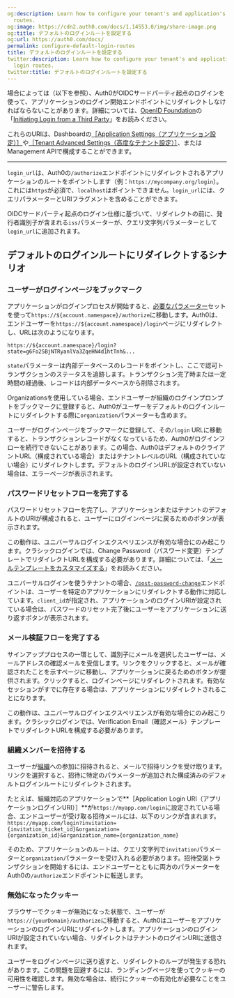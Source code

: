 ```yaml
---
og:description: Learn how to configure your tenant's and application's default login
  routes.
og:image: https://cdn2.auth0.com/docs/1.14553.0/img/share-image.png
og:title: デフォルトのログインルートを設定する
og:url: https://auth0.com/docs/
permalink: configure-default-login-routes
title: デフォルトのログインルートを設定する
twitter:description: Learn how to configure your tenant's and application's default
  login routes.
twitter:title: デフォルトのログインルートを設定する
---
```


場合によっては（以下を参照）、Auth0がOIDCサードパーティ起点のログインを使って、アプリケーションのログイン開始エンドポイントにリダイレクトしなければならないことがあります。詳細については、[OpenID Foundation](https://openid.net/specs/openid-connect-core-1_0.html#ThirdPartyInitiatedLogin)の「[Initiating Login from a Third Party](https://openid.net)」をお読みください。

これらのURIは、Dashboardの[［Application Settings（アプリケーション設定）］](%24%7Bmanage_url%7D/#/applications/settings)や[［Tenant Advanced Settings（高度なテナント設定）］](%24%7Bmanage_url%7D/#/tenant/advanced)、またはManagement APIで構成することができます。



---

`login_url`は、Auth0の`/authorize`エンドポイントにリダイレクトされるアプリケーションのルートをポイントします（例：`https://mycompany.org/login`）。これには`https`が必須で、`localhost`はポイントできません。`login_url`には、クエリパラメーターとURIフラグメントを含めることができます。

OIDCサードパーティ起点のログイン仕様に基づいて、リダイレクトの前に、発行者識別子が含まれる`iss`パラメーターが、クエリ文字列パラメーターとして`login_url`に追加されます。

## デフォルトのログインルートにリダイレクトするシナリオ

### ユーザーがログインページをブックマーク

アプリケーションがログインプロセスが開始すると、[必要なパラメーター](/api/authentication#login)セットを使って`https://${account.namespace}/authorize`に移動します。Auth0は、エンドユーザーを`https://${account.namespace}/login`ページにリダイレクトし、URLは次のようになります。

`https://${account.namespace}/login?state=g6Fo2SBjNTRyanlVa3ZqeHN4d1htTnh&...`

`state`パラメーターは内部データベースのレコードをポイントし、ここで認可トランザクションのステータスを追跡します。トランザクション完了時または一定時間の経過後、レコードは内部データベースから削除されます。

Organizationsを使用している場合、エンドユーザーが組織のログインプロンプトをブックマークに登録すると、Auth0がユーザーをデフォルトのログインルートにリダイレクトする際に`organization`パラメーターも含めます。

ユーザーがログインページをブックマークに登録して、その`/login` URLに移動すると、トランザクションレコードがなくなっているため、Auth0がログインフローを続行できないことがあります。この場合、Auth0はデフォルトのクライアントURL（構成されている場合）またはテナントレベルのURL（構成されていない場合）にリダイレクトします。デフォルトのログインURLが設定されていない場合は、エラーページが表示されます。

### パスワードリセットフローを完了する

パスワードリセットフローを完了し、アプリケーションまたはテナントのデフォルトのURIが構成されると、ユーザーにログインページに戻るためのボタンが表示されます。

この動作は、ユニバーサルログインエクスペリエンスが有効な場合にのみ起こります。クラシックログインでは、Change Password（パスワード変更）テンプレートでリダイレクトURLを構成する必要があります。詳細については、「[メールテンプレートをカスタマイズする](/brand-and-customize/email/customize-email-templates)」をお読みください。

ユニバーサルログインを使うテナントの場合、[`/post-password-change`](/api/management/v2/#!/Tickets/post_password_change)エンドポイントは、ユーザーを特定のアプリケーションにリダイレクトする動作に対応しています。`client_id`が指定され、アプリケーションのログインURIが設定されている場合は、パスワードのリセット完了後にユーザーをアプリケーションに送り返すボタンが表示されます。



### メール検証フローを完了する

サインアッププロセスの一環として、識別子にメールを選択したユーザーは、メールアドレスの確認メールを受信します。リンクをクリックすると、メールが確認されたことを示すページに移動し、アプリケーションに戻るためのボタンが提供されます。クリックすると、ログインページにリダイレクトされます。有効なセッションがすでに存在する場合は、アプリケーションにリダイレクトされることになります。

この動作は、ユニバーサルログインエクスペリエンスが有効な場合にのみ起こります。クラシックログインでは、Verification Email（確認メール）テンプレートでリダイレクトURLを構成する必要があります。

### 組織メンバーを招待する

ユーザーが[組織](/organizations/organizations-overview)への参加に招待されると、メールで招待リンクを受け取ります。リンクを選択すると、招待に特定のパラメーターが追加された構成済みのデフォルトログインルートにリダイレクトされます。

たとえば、組織対応のアプリケーションで**［Application Login URI（アプリケーションログインURI）］**が`https://myapp.com/login`に設定されている場合、エンドユーザーが受け取る招待メールには、以下のリンクが含まれます。`https://myapp.com/login?invitation={invitation_ticket_id}&organization={organization_id}&organization_name={organization_name}`

そのため、アプリケーションのルートは、クエリ文字列で`invitation`パラメーターと`organization`パラメーターを受け入れる必要があります。招待受諾トランザクションを開始するには、エンドユーザーとともに両方のパラメーターをAuth0の`/authorize`エンドポイントに転送します。

### 無効になったクッキー

ブラウザーでクッキーが無効になった状態で、ユーザーが`https://{yourDomain}/authorize`に移動すると、Auth0はユーザーをアプリケーションのログインURIにリダイレクトします。アプリケーションのログインURIが設定されていない場合、リダイレクトはテナントのログインURIに送信されます。

ユーザーをログインページに送り返すと、リダイレクトのループが発生する恐れがあります。この問題を回避するには、ランディングページを使ってクッキーの可用性を確認します。無効な場合は、続行にクッキーの有効化が必要なことをユーザーに警告します。